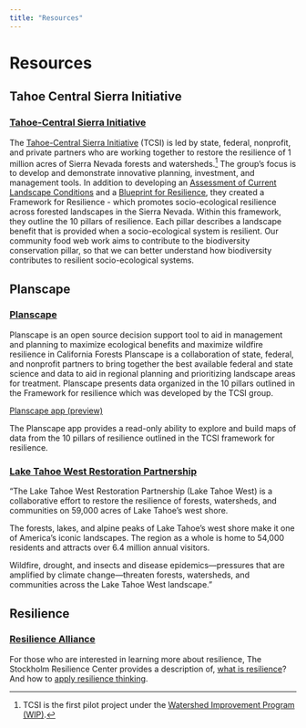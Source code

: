 ```yaml
---
title: "Resources"
---
```


# Resources

## Tahoe Central Sierra Initiative

### [Tahoe-Central Sierra Initiative](https://sierranevada.ca.gov/what-we-do/tcsi/ "The Tahoe-Central Sierra Initiative (TCSI), the first pilot project under the Watershed Improvement Program (WIP), aims to restore the resilience of 2.4 million acres of Sierra Nevada forests and watersheds. It focuses on developing and demonstrating innovative planning, investment, and management tools across all lands. The TCSI is led by state, federal, nonprofit, and private partners, and responds to state and federal mandates that call for increasing pace and scale of forest management and restoration and better protection of communities from wildfire.")

The [Tahoe-Central Sierra Initiative](https://storymaps.arcgis.com/stories/df5a84c6ecd34f88a99328962eb33080) (TCSI) is led by state, federal, nonprofit, and private partners who are working together to restore the resilience of 1 million acres of Sierra Nevada forests and watersheds.[^1] The group's focus is to develop and demonstrate innovative planning, investment, and management tools. In addition to developing an [Assessment of Current Landscape Conditions](https://www.fs.usda.gov/research/psw/understory/assessment-current-landscape-conditions-tahoe-central-sierra-initiative) and a [Blueprint for Resilience](https://www.fs.usda.gov/research/psw/understory/blueprint-resilience-tahoe-central-sierra-initiative), they created a Framework for Resilience - which promotes socio-ecological resilience across forested landscapes in the Sierra Nevada. Within this framework, they outline the 10 pillars of resilience. Each pillar describes a landscape benefit that is provided when a socio-ecological system is resilient. Our community food web work aims to contribute to the biodiversity conservation pillar, so that we can better understand how biodiversity contributes to resilient socio-ecological systems.

[^1]: TCSI is the first pilot project under the [Watershed Improvement Program (WIP)](https://sierranevada.ca.gov/what-we-do/#SNWIP).

## Planscape

### [Planscape](https://www.planscape.org/ "A decision support tool for planning to maximize wildfire resilience and ecological benefits")

Planscape is an open source decision support tool to aid in management and planning to maximize ecological benefits and maximize wildfire resilience in California Forests Planscape is a collaboration of state, federal, and nonprofit partners to bring together the best available federal and state science and data to aid in regional planning and prioritizing landscape areas for treatment. Planscape presents data organized in the 10 pillars outlined in the Framework for resilience which was developed by the TCSI group.  

[Planscape app (preview)](https://app.planscape.org/map)

The Planscape app provides a read-only ability to explore and build maps of data from the 10 pillars of resilience outlined in the TCSI framework for resilience.

### [Lake Tahoe West Restoration Partnership](https://www.nationalforests.org/regional-programs/california-program/laketahoewest)

"The Lake Tahoe West Restoration Partnership (Lake Tahoe West) is a collaborative effort to restore the resilience of forests, watersheds, and communities on 59,000 acres of Lake Tahoe's west shore.

The forests, lakes, and alpine peaks of Lake Tahoe's west shore make it one of America's iconic landscapes. The region as a whole is home to 54,000 residents and attracts over 6.4 million annual visitors.

Wildfire, drought, and insects and disease epidemics---pressures that are amplified by climate change---threaten forests, watersheds, and communities across the Lake Tahoe West landscape."

## Resilience

### [Resilience Alliance](https://www.resalliance.org/)

For those who are interested in learning more about resilience, The Stockholm Resilience Center provides a description of, [what is resilience](https://www.stockholmresilience.org/research/research-news/2015-02-19-what-is-resilience.html)? And how to [apply resilience thinking](https://www.stockholmresilience.org/download/18.10119fc11455d3c557d6928/1459560241272/SRC%20Applying%20Resilience%20final.pdf).
